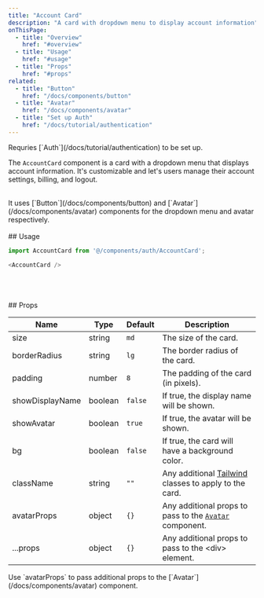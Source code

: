 ```yaml
---
title: "Account Card"
description: "A card with dropdown menu to display account information"
onThisPage:
  - title: "Overview"
    href: "#overview"
  - title: "Usage"
    href: "#usage"
  - title: "Props"
    href: "#props"
related:
  - title: "Button"
    href: "/docs/components/button"
  - title: "Avatar"
    href: "/docs/components/avatar"
  - title: "Set up Auth"
    href: "/docs/tutorial/authentication"
---
```


<div id="overview" />

<Caution>
    Requries [`Auth`](/docs/tutorial/authentication) to be set up.
</Caution>

<div className="flex flex-col w-full items-center justify-center gap-8">
    <AccountCard />
</div>

The `AccountCard` component is a card with a dropdown menu that displays account information. It's customizable and let's
users manage their account settings, billing, and logout.

<br />

<Info>
    It uses [`Button`](/docs/components/button) and [`Avatar`](/docs/components/avatar) components for the dropdown menu and avatar respectively.
</Info>

<br />
<br />
<Divider />
<div id="usage" />
## Usage

```javascript
import AccountCard from '@/components/auth/AccountCard';

<AccountCard />
```

<br />
<br />
<br />
<Divider />
<div id="props" />
## Props

| Name            | Type    | Default | Description                                                                        |
|-----------------|---------|---------|------------------------------------------------------------------------------------|
| size            | string  | `md`    | The size of the card.                                                              |
| borderRadius    | string  | `lg`    | The border radius of the card.                                                     |
| padding         | number  | `8`     | The padding of the card (in pixels).                                               |
| showDisplayName | boolean | `false` | If true, the display name will be shown.                                           |
| showAvatar      | boolean | `true`  | If true, the avatar will be shown.                                                 |
| bg              | boolean | `false` | If true, the card will have a background color.                                    |
| className       | string  | `""`    | Any additional [Tailwind](https://tailwindcss.com) classes to apply to the card.   |
| avatarProps     | object  | `{}`    | Any additional props to pass to the [`Avatar`](/docs/components/avatar) component. |
| ...props        | object  | `{}`    | Any additional props to pass to the &lt;div&gt; element.                           |

<Callout>
    Use `avatarProps` to pass additional props to the [`Avatar`](/docs/components/avatar) component.
</Callout>
